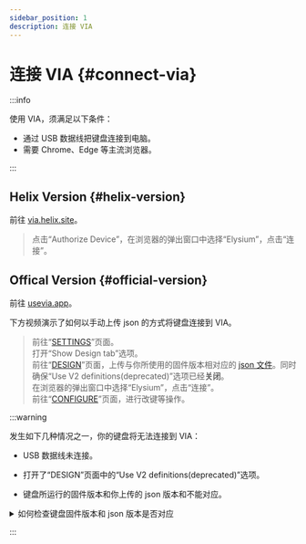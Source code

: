 ```yaml
---
sidebar_position: 1
description: 连接 VIA
---
```



# 连接 VIA  {#connect-via}


<PlaygroundCardsRow />

:::info

使用 VIA，须满足以下条件：

* 通过 USB 数据线把键盘连接到电脑。
* 需要 Chrome、Edge 等主流浏览器。

:::

## Helix Version {#helix-version}

前往 [via.helix.site](https://via.helix.site/)。

> <text className="quote-text"> <Icon icon="fa-solid fa-caret-right" /> 点击“Authorize Device”，在浏览器的弹出窗口中选择“Elysium”，点击“连接”。</text>

## Offical Version {#official-version}

前往 [usevia.app](https://usevia.app/)。

下方视频演示了如何以手动上传 json 的方式将键盘连接到 VIA。

<ReactPlayer playing controls height="100%" muted={true} url={via_tuts_1} />

> <text className="quote-text"> <Icon icon="fa-solid fa-caret-right" /> 前往“[SETTINGS](https://usevia.app/settings)”页面。  
<Icon icon="fa-solid fa-caret-right" /> 打开“Show Design tab”选项。  
<Icon icon="fa-solid fa-caret-right" /> 前往“[DESIGN](https://usevia.app/design)”页面，上传与你所使用的固件版本相对应的 [<Icon icon="fa-solid fa-file-arrow-down" /> json 文件](/docs-elysium/downloads/firmware)。同时确保“Use V2 definitions(deprecated)”选项已经**关闭**。  
<Icon icon="fa-solid fa-caret-right" /> 在浏览器的弹出窗口中选择“Elysium”，点击“连接”。  
<Icon icon="fa-solid fa-caret-right" /> 前往“[CONFIGURE](https://usevia.app/)”页面，进行改键等操作。</text>

:::warning

发生如下几种情况之一，你的键盘将无法连接到 VIA：

* USB 数据线未连接。

* 打开了“DESIGN”页面中的“Use V2 definitions(deprecated)”选项。

* 键盘所运行的固件版本和你上传的 json 版本和不能对应。

<details>
  <summary> <Icon icon="fa-solid fa-file-circle-question" /> 如何检查键盘固件版本和 json 版本是否对应</summary>

打开任何一个可以提供输入的软件，如记事本、浏览器地址栏等，在键盘上按下组合键 <kbd>**fn**</kbd> + <kbd>**V**</kbd>，输入框中会出现一个数字或字母，代表固件版本**代号**。详见 [固件](/docs-elysium/downloads/firmware) 页面。

例如，代号为 0 意味着固件版本为 1.0.0， 那么其所对应的 json 版本也应为 1.0.0。

</details>

:::